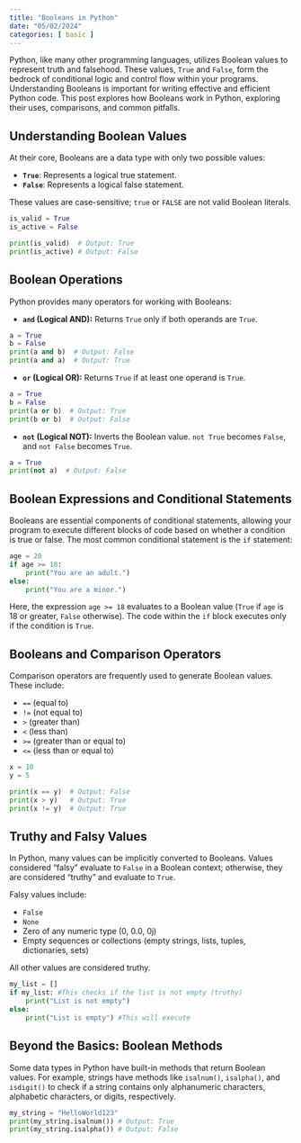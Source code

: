 ```yaml
---
title: "Booleans in Python"
date: "05/02/2024"
categories: [ basic ]
---
```



Python, like many other programming languages, utilizes Boolean values to represent truth and falsehood. These values, `True` and `False`, form the bedrock of conditional logic and control flow within your programs. Understanding Booleans is important for writing effective and efficient Python code. This post explores how Booleans work in Python, exploring their uses, comparisons, and common pitfalls.


## Understanding Boolean Values

At their core, Booleans are a data type with only two possible values:

* **`True`**: Represents a logical true statement.
* **`False`**: Represents a logical false statement.

These values are case-sensitive; `true` or `FALSE` are not valid Boolean literals.

```python
is_valid = True
is_active = False

print(is_valid)  # Output: True
print(is_active) # Output: False
```


## Boolean Operations

Python provides many operators for working with Booleans:

* **`and` (Logical AND):** Returns `True` only if both operands are `True`.

```python
a = True
b = False
print(a and b)  # Output: False
print(a and a)  # Output: True
```

* **`or` (Logical OR):** Returns `True` if at least one operand is `True`.

```python
a = True
b = False
print(a or b)  # Output: True
print(b or b)  # Output: False
```

* **`not` (Logical NOT):** Inverts the Boolean value. `not True` becomes `False`, and `not False` becomes `True`.

```python
a = True
print(not a)  # Output: False
```


## Boolean Expressions and Conditional Statements

Booleans are essential components of conditional statements, allowing your program to execute different blocks of code based on whether a condition is true or false.  The most common conditional statement is the `if` statement:

```python
age = 20
if age >= 18:
    print("You are an adult.")
else:
    print("You are a minor.")
```

Here, the expression `age >= 18` evaluates to a Boolean value (`True` if `age` is 18 or greater, `False` otherwise). The code within the `if` block executes only if the condition is `True`.


## Booleans and Comparison Operators

Comparison operators are frequently used to generate Boolean values. These include:

* `==` (equal to)
* `!=` (not equal to)
* `>` (greater than)
* `<` (less than)
* `>=` (greater than or equal to)
* `<=` (less than or equal to)

```python
x = 10
y = 5

print(x == y)  # Output: False
print(x > y)   # Output: True
print(x != y)  # Output: True
```


##  Truthy and Falsy Values

In Python, many values can be implicitly converted to Booleans.  Values considered "falsy" evaluate to `False` in a Boolean context; otherwise, they are considered "truthy" and evaluate to `True`.

Falsy values include:

* `False`
* `None`
* Zero of any numeric type (0, 0.0, 0j)
* Empty sequences or collections (empty strings, lists, tuples, dictionaries, sets)


All other values are considered truthy.


```python
my_list = []
if my_list: #This checks if the list is not empty (truthy)
    print("List is not empty")
else:
    print("List is empty") #This will execute
```


##  Beyond the Basics: Boolean Methods

Some data types in Python have built-in methods that return Boolean values. For example, strings have methods like `isalnum()`, `isalpha()`, and `isdigit()` to check if a string contains only alphanumeric characters, alphabetic characters, or digits, respectively.


```python
my_string = "HelloWorld123"
print(my_string.isalnum()) # Output: True
print(my_string.isalpha()) # Output: False

```